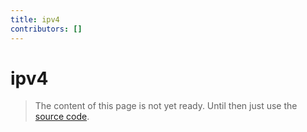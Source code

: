 ```yaml
---
title: ipv4
contributors: []
---
```


# ipv4

> The content of this page is not yet ready. Until then just use the [source code](https://github.com/fabian-hiller/valibot/blob/main/library/src/validations/ipv4/ipv4.ts).
